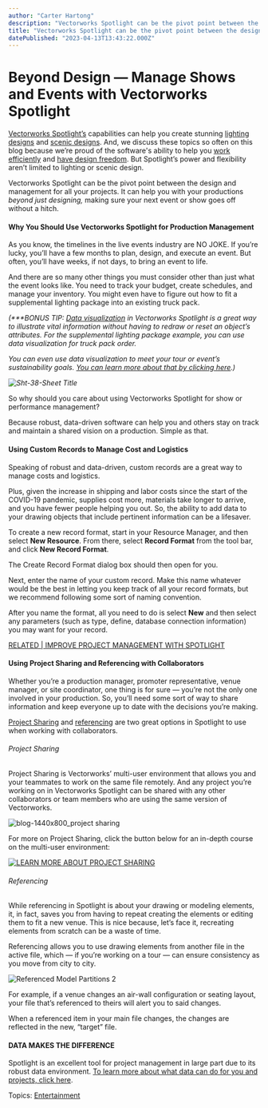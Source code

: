 ```yaml
---
author: "Carter Hartong"
description: "Vectorworks Spotlight can be the pivot point between the design and management for all your projects. "
title: "Vectorworks Spotlight can be the pivot point between the design and management for all your projects. " 
datePublished: "2023-04-13T13:43:22.000Z"
---
```

# Beyond Design — Manage Shows and Events with Vectorworks Spotlight

[Vectorworks Spotlight’s](https://www.vectorworks.net/spotlight) capabilities can help you create stunning [lighting designs](../../../net/vectorworks/blog/6-game-changing-spotlight-features-for-lighting-designers.html) and [scenic designs](../../../net/vectorworks/blog/10-scenic-design-features-you-need-to-be-using.html). And, we discuss these topics so often on this blog because we’re proud of the software's ability to help you [work efficiently](../../../net/vectorworks/blog/3-vectorworks-tips-that-will-help-you-work-faster.html) and [have design freedom](../../../net/vectorworks/blog/behold-essential-scenic-design-toolbelt-in-vectorworks-spotlight.html). But Spotlight’s power and flexibility aren’t limited to lighting or scenic design.

Vectorworks Spotlight can be the pivot point between the design and management for all your projects. It can help you with your productions _beyond just designing,_ making sure your next event or show goes off without a hitch.

#### Why You Should Use Vectorworks Spotlight for Production Management

As you know, the timelines in the live events industry are NO JOKE. If you’re lucky, you’ll have a few months to plan, design, and execute an event. But often, you’ll have weeks, if not days, to bring an event to life.

And there are so many other things you must consider other than just what the event looks like. You need to track your budget, create schedules, and manage your inventory. You might even have to figure out how to fit a supplemental lighting package into an existing truck pack.

_(\*\*\*BONUS TIP:_ [_Data visualization_](https://app-help.vectorworks.net/2023/eng/VW2023%5FGuide/Views/Applying%5Fa%5Fdata%5Fvisualization.htm?rhhlterm=data%20visualization%20visualizations&rhsearch=data%20visualization) _in Vectorworks Spotlight is a great way to illustrate vital information without having to redraw or reset an object’s attributes. For the supplemental lighting package example, you can use data visualization for truck pack order._

_You can even use data visualization to meet your tour or event’s sustainability goals._ [_You can learn more about that by clicking here_](../../../net/vectorworks/blog/sustainable-live-events-vectorworks.html)_.)_

_![Sht-38-Sheet Title](https://blog.vectorworks.net/hs-fs/hubfs/Blog%20Images/230330Production%20Management%20with%20Spotlight/Sht-38-Sheet%20Title.jpg?width=1440&height=1103&name=Sht-38-Sheet%20Title.jpg)_

So why should you care about using Vectorworks Spotlight for show or performance management?

Because robust, data-driven software can help you and others stay on track and maintain a shared vision on a production. Simple as that.

#### Using Custom Records to Manage Cost and Logistics 

Speaking of robust and data-driven, custom records are a great way to manage costs and logistics.

Plus, given the increase in shipping and labor costs since the start of the COVID-19 pandemic, supplies cost more, materials take longer to arrive, and you have fewer people helping you out. So, the ability to add data to your drawing objects that include pertinent information can be a lifesaver.

To create a new record format, start in your Resource Manager, and then select **New Resource**. From there, select **Record Format** from the tool bar, and click **New Record Format**.

The Create Record Format dialog box should then open for you.

Next, enter the name of your custom record. Make this name whatever would be the best in letting you keep track of all your record formats, but we recommend following some sort of naming convention.

After you name the format, all you need to do is select **New** and then select any parameters (such as type, define, database connection information) you may want for your record.

[RELATED | IMPROVE PROJECT MANAGEMENT WITH SPOTLIGHT](../../../net/vectorworks/blog/better-collaboration-spotlight-production-design.html)

#### Using Project Sharing and Referencing with Collaborators

Whether you’re a production manager, promoter representative, venue manager, or site coordinator, one thing is for sure — you’re not the only one involved in your production. So, you’ll need some sort of way to share information and keep everyone up to date with the decisions you’re making.

[Project Sharing](../../../net/vectorworks/blog/better-collaboration-spotlight-production-design.html) and [referencing](https://app-help.vectorworks.net/2023/eng/VW2023%5FGuide/Workgroup/Concept%5FWorkgroups%5Fand%5Freferencing.htm?rhsearch=workgroup%20referencing&rhhlterm=workgroups%20workgroup%20referencing%20referenced) are two great options in Spotlight to use when working with collaborators.

###### Project Sharing

Project Sharing is Vectorworks’ multi-user environment that allows you and your teammates to work on the same file remotely. And any project you’re working on in Vectorworks Spotlight can be shared with any other collaborators or team members who are using the same version of Vectorworks.

![blog-1440x800_project sharing](https://blog.vectorworks.net/hs-fs/hubfs/Blog%20Images/230214_Production%20Design%20Collaboration/blog-1440x800_project%20sharing.png?width=1440&height=800&name=blog-1440x800_project%20sharing.png)

For more on Project Sharing, click the button below for an in-depth course on the multi-user environment:

[![LEARN MORE ABOUT PROJECT SHARING](https://no-cache.hubspot.com/cta/default/3018241/c9044e9b-7be6-4dce-a046-85e2b5bfbb2c.png)](https://cta-redirect.hubspot.com/cta/redirect/3018241/c9044e9b-7be6-4dce-a046-85e2b5bfbb2c) 

###### Referencing

While referencing in Spotlight is about your drawing or modeling elements, it, in fact, saves you from having to repeat creating the elements or editing them to fit a new venue. This is nice because, let’s face it, recreating elements from scratch can be a waste of time. 

Referencing allows you to use drawing elements from another file in the active file, which — if you’re working on a tour — can ensure consistency as you move from city to city.

![Referenced Model Partitions 2](https://blog.vectorworks.net/hs-fs/hubfs/Blog%20Images/230330_Production%20Management%20with%20Spotlight/Referenced%20Model%20Partitions%202.png?width=1440&height=936&name=Referenced%20Model%20Partitions%202.png)

For example, if a venue changes an air-wall configuration or seating layout, your file that’s referenced to theirs will alert you to said changes.

When a referenced item in your main file changes, the changes are reflected in the new, “target” file.

#### DATA MAKES THE DIFFERENCE

Spotlight is an excellent tool for project management in large part due to its robust data environment. [To learn more about what data can do for you and projects, click here](https://university.vectorworks.net/mod/scorm/player.php?a=592&currentorg=articulate%5Frise&scoid=1184).

 Topics: [Entertainment](https://blog.vectorworks.net/topic/entertainment) 

 